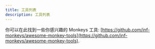 ```yaml
---
title: 工具列表
description: 工具列表
---
```


你可以在此找到一些你感兴趣的 Monkeys 工具: [https://github.com/inf-monkeys/awesome-monkey-tools](https://github.com/inf-monkeys/awesome-monkey-tools).
